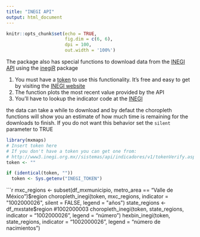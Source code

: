 ```yaml
---
title: "INEGI API"
output: html_document
---
```


```r
knitr::opts_chunk$set(echo = TRUE, 
                      fig.dim = c(6, 6), 
                      dpi = 100, 
                      out.width = '100%')
```

The package also has special functions to download data from the [INEGI API](http://www.inegi.org.mx/desarrolladores/indicadores/apiindicadores.aspx) using the [inegiR](https://github.com/Eflores89/inegiR) package

1) You must have a [token](http://www3.inegi.org.mx//sistemas/api/indicadores/v1/tokenVerify.aspx) to use this functionality. It's free and easy to get by visiting the [INEGI website](http://www3.inegi.org.mx//sistemas/api/indicadores/v1/tokenVerify.aspx)
2) The function plots the most recent value provided by the API
3) You'll have to lookup the indicator code at the [INEGI](http://www.inegi.org.mx/desarrolladores/indicadores/apiindicadores.aspx)

the data can take a while to download and by defaut the choropleth functions will show you an estimate of how much time is remaining for the downloads to finish. If you do not want this behavior set the ```silent``` parameter to TRUE

```r
library(mxmaps)
# Insert token here
# If you don't have a token you can get one from:
# http://www3.inegi.org.mx//sistemas/api/indicadores/v1/tokenVerify.aspx
token <- ""
```

```r
if (identical(token, ""))
  token <- Sys.getenv("INEGI_TOKEN")
```

```r
mxc_regions <- subset(df_mxmunicipio, metro_area == "Valle de México")$region
choropleth_inegi(token, mxc_regions, 
                 indicator = "1002000026", 
                 silent = FALSE,
                 legend = "años")
state_regions <- df_mxstate$region
#1002000003
choropleth_inegi(token, state_regions, 
                 indicator = "1002000026",
                 legend = "número\nde\nmujeres")
hexbin_inegi(token, state_regions, 
             indicator = "1002000026",
             legend = "número de nacimientos")
